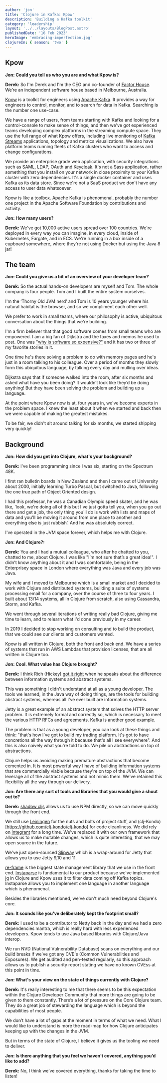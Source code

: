 ```yaml
---
author: 'jon'
title: 'Clojure in Kafka: Kpow'
description: 'Building a Kafka toolkit'
category: 'leadership'
layout: '../../layouts/BlogPost.astro'
publishedDate: '16 Feb 2023'
heroImage: 'embracing-imperfection.jpg'
clojureIn: { season: 'two' }
---
```



## Kpow

**Jon: Could you tell us who you are and what Kpow is?**

**Derek:** So I'm Derek and I'm the CEO and co-founder of [Factor House](https://factorhouse.io/). We’re an independent software house based in Melbourne, Australia.

[Kpow](https://kpow.io/) is a toolkit for engineers using [Apache Kafka](https://kafka.apache.org/). It provides a way for engineers to control, monitor, and to search for data in Kafka. Searching is the number one use-case.

We have a range of users, from teams starting with Kafka and looking for a control-console to make sense of things, and then we've got experienced teams developing complex platforms in the streaming compute space. They use the full range of what Kpow offers, including live monitoring of [Kafka Streams](https://docs.confluent.io/platform/current/streams/index.html) applications, topology and metrics visualizations. We also have platform teams running fleets of Kafka clusters who want to access and change configurations.

We provide an enterprise grade web application, with security integrations such as SAML, LDAP, OAuth and [Keycloak](https://www.keycloak.org/). It's not a Sass application, rather something that you install on your network in close proximity to your Kafka cluster with zero dependencies. It's a single docker container and uses Kafka as its data store. Since we're not a SaaS product we don't have any access to user data whatsoever.

Kpow is like a toolbox. Apache Kafka is phenomenal, probably the number one project in the Apache Software Foundation by contributions and activity.

**Jon: How many users?**

**Derek:** We've got 10,000 active users spread over 100 countries. We're deployed in every way you can imagine, in every cloud, inside of Kubernetes, Fargate, and in ECS. We're running in a box inside of a cupboard somewhere, where they're not using Docker but using the Java 8 jar!

## The team

**Jon: Could you give us a bit of an overview of your developer team?**

**Derek:** So the actual hands-on developers are myself and Tom. The whole company is four people. Tom and I built the entire system ourselves.

I'm the ‘Thorny Old JVM nerd’ and Tom is 10 years younger where his natural habitat is the browser, and so we compliment each other well.

We prefer to work in small teams, where our philosophy is active, ubiquitous conversation about the things that we're building.

I'm a firm believer that that good software comes from small teams who are empowered. I am a big fan of Dijkstra and the faxes and memos he used to post. One was ["why is software so expensive?"](https://www.cs.utexas.edu/users/EWD/transcriptions/EWD06xx/EWD648.html) and it has two or three of my favorite stories in it.

One time he's there solving a problem to do with memory pages and he's just in a room talking to his colleague. Over a period of months they slowly form this ubiquitous language, by talking every day and mulling over ideas.

Dijkstra says that if someone walked into the room, after six months and asked what have you been doing? It wouldn’t look like they’d be doing anything! But they have been solving the problem and building up a language.

At the point where Kpow now is at, four years in, we've become experts in the problem space. I knew the least about it when we started and back then we were capable of making the greatest mistakes.

To be fair, we didn't sit around talking for six months, we started shipping very quickly!

## Background

**Jon: How did you get into Clojure, what's your background?**

**Derek:** I've been programming since I was six, starting on the Spectrum 48K.

I first ran bulletin boards in New Zealand and then I came out of University about 2000, initially learning Turbo Pascal, but switched to Java, following the one true path of Object Oriented design.

I had this professor, he was a Canadian Olympic speed skater, and he was like, ‘look, we're doing all of this but I've just gotta tell you, when you go out there and get a job, the only thing you'll do is work with lists and maps of data and you'll be moving it around from one place to another and everything else is just rubbish’. And he was absolutely correct.

I've operated in the JVM space forever, which helps me with Clojure.

**Jon: And Clojure?:**

**Derek:** You and I had a mutual colleague, who after he chatted to you, chatted to me, about Clojure. I was like "I’m not sure that’s a great idea!". I didn’t know anything about it and I was comfortable, being in the Enterprisey space in London where everything was Java and every job was Java.

My wife and I moved to Melbourne which is a small market and I decided to work with Clojure and distributed systems, building a suite of systems processing email for a company, over the course of three to four years. I built about 13/14 systems, all in Clojure from scratch, also using Cassandra, Storm, and Kafka.

We went through several iterations of writing really bad Clojure, giving me time to learn, and to relearn what I'd done previously in my career.

In 2019 I decided to stop working on consulting and to build the product, that we could see our clients and customers wanted.

Kpow is all written in Clojure, both the front and back end. We have a series of systems that run in AWS Lambdas that provision licenses, that are all written in Clojure too.

**Jon: Cool. What value has Clojure brought?**

**Derek:** I think Rich (Hickey) [got it right](https://www.youtube.com/watch?v=ROor6_NGIWU) when he speaks about the difference between information systems and abstract systems.

This was something I didn't understand at all as a young developer. The tools we learned, in the Java way of doing things, are the tools for building abstract systems, whereas all I've ever built are information systems.

Jetty is a great example of an abstract system that solves the HTTP server problem. It is extremely formal and correctly so, which is necessary to meet the various HTTP RFCs and agreements. Kafka is another good example.

The problem is that as a young developer, you can look at these things and think: "that's how I've got to build my trading platform. It's got to have concretions all the way through it because that's all I see everywhere". And this is also naively what you're told to do. We pile on abstractions on top of abstractions.

Clojure helps us avoiding making premature abstractions that become cemented in. It is most powerful way I have of building information systems that are commercially viable because they're on top of the JVM. We can leverage all of the abstract systems and not mimic them. We've retained this flexibility all the way through our delivery.

**Jon: Are there any sort of tools and libraries that you would give a shout out to?**

**Derek:** [shadow cljs](https://github.com/thheller/shadow-cljs) allows us to use NPM directly, so we can move quickly through the front end.

We still use [Leiningen](https://leiningen.org/) for the nuts and bolts of project stuff, and (clj-Kondo)[https://github.com/clj-kondo/clj-kondo] for code cleanliness. We did rely on [Integrant](https://github.com/weavejester/integrant) for a long time. We've replaced it with our own framework that allows us to make mutable changes, which is quite interesting, that we may open source in the future.

We've just open-sourced [Slipway](https://github.com/factorhouse/slipway) which is a wrap-around for Jetty that allows you to use Jetty 9,10 and 11.

[re-frame](https://github.com/day8/re-frame) is the biggest state management library that we use in the front end. [Instaparse](https://github.com/Engelberg/instaparse) is fundamental to our product because we've implemented [jq](https://stedolan.github.io/jq/) in Clojure and Kpow uses it to filter data coming off Kafka topics. Instaparse allows you to implement one language in another language which is phenomenal.

Besides the libraries mentioned, we've don't much need beyond Clojure's core.

**Jon: It sounds like you've deliberately kept the footprint small?**

**Derek:** I used to be a contributor to Netty back in the day and we had a zero dependencies mantra, which is really hard with less experienced developers. Kpow tends to use Java based libraries with Clojure/Java interop.

We run NVD (National Vulnerability Database) scans on everything and our build breaks if we've got any CVE's (Common Vulnerabilities and Exposures). We get audited and pen-tested regularly, so this approach allows us to publish a security report stating we have no known CVEss at this point in time.

**Jon: What's your view on the state of things currently with Clojure?**

**Derek:** It's really interesting to me that there seems to be this expectation within the Clojure Developer Community that more things are going to be given to them constantly. There’s a lot of pressure on the Core Clojure team. They do a great job of stewarding the language which is beyond the capabilities of most people.

We don’t have a lot of gaps at the moment in terms of what we need. What I would like to understand is more the road-map for how Clojure anticipates keeping up with the changes in the JVM.

But in terms of the state of Clojure, I believe it gives us the tooling we need to deliver.

**Jon: Is there anything that you feel we haven’t covered, anything you’d like to add?**

**Derek:** No, I think we’ve covered everything, thanks for taking the time to listen!
